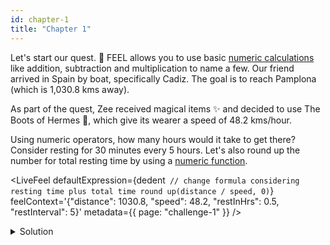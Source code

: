 ```yaml
---
id: chapter-1
title: "Chapter 1"
---
```



Let's start our quest. :triangular_flag_on_post: FEEL allows you to use basic
[numeric calculations](https://docs.camunda.io/docs/components/modeler/feel/language-guide/feel-numeric-expressions/) like addition,
subtraction and multiplication to name a few. Our friend arrived in Spain by boat, specifically
Cadiz. The goal is to reach Pamplona (which is 1,030.8 kms away).

As part of the quest, Zee received magical items :sparkles: and decided to use The Boots of Hermes
:shoe:, which give its wearer a speed of 48.2 kms/hour.

Using numeric operators, how many hours would it take to get there? Consider resting for 30 minutes
every 5 hours. Let's also round up the number for total resting time by using a
[numeric function](https://docs.camunda.io/docs/components/modeler/feel/builtin-functions/feel-built-in-functions-numeric/).

<LiveFeel
  defaultExpression={dedent`
      // change formula considering resting time plus total time
      round up(distance / speed, 0)`}
  feelContext='{"distance": 1030.8, "speed": 48.2, "restInHrs": 0.5, "restInterval": 5}'
  metadata={{ page: "challenge-1" }}
/>

<details>
  <summary>Solution</summary>
  <div>
    <div>
      It would take Zee 24 hours to complete the trip.
    </div>
    <br />
    <pre title={'Expression'}>
      round up(restInHrs * (distance / speed) / restInterval + distance / speed, 0)
    </pre>
  </div>
</details>
